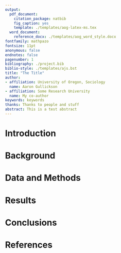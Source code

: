 ```yaml
---
output:
  pdf_document:
    citation_package: natbib
    fig_caption: yes
    template: ./templates/aog-latex-ms.tex
  word_document:
    reference_docx: ./templates/aog_word_style.docx
fontfamily: mathpazo
fontsize: 11pt
anonymous: false
endnotes: false
pagenumber: 1
bibliography: ./project.bib
biblio-style: ./templates/ajs.bst
title: "The Title"
author:
- affiliation: University of Oregon, Sociology
  name: Aaron Gullickson
- affiliation: Some Research University
  name: My co-author
keywords: keywords
thanks: Thanks to people and stuff
abstract: This is a test abstract
---
```


# Introduction

# Background

# Data and Methods

# Results

# Conclusions

# References